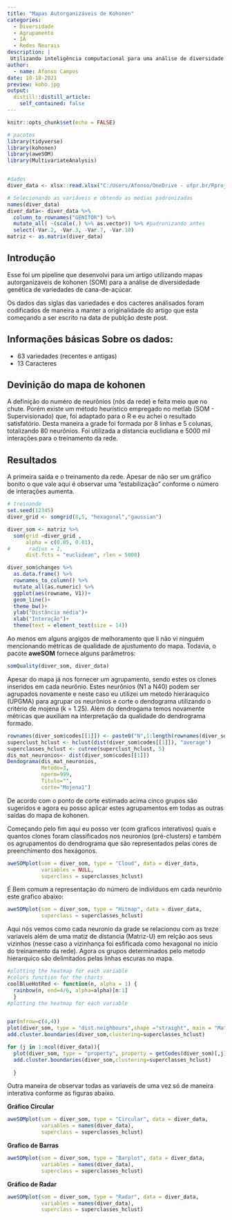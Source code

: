 ```yaml
---
title: "Mapas Autorganizáveis de Kohonen"
categories: 
  - Diversidade
  - Agrupamento
  - IA
  - Redes Neurais
description: |
 Utilizando inteligência computacional para uma análise de diversidade genética com gráficos interativos.
author: 
  - name: Afonso Campos
date: 10-18-2021
preview: koho.jpg
output:
  distill::distill_article:
    self_contained: false
---
```



```r
knitr::opts_chunk$set(echo = FALSE)
```

```r
# pacotes 
library(tidyverse)
library(kohonen)
library(aweSOM)
library(MultivariateAnalysis)


#dados 
diver_data <- xlsx::read.xlsx("C:/Users/Afonso/OneDrive - ufpr.br/Rprojetos/blogDados/Diver_koho_ju/DADOSDIVERSIDADE.xlsx", sheetIndex = 1)

# Selecionando as variáveis e obtendo as médias padronizadas 
names(diver_data)
diver_data<- diver_data %>% 
  column_to_rownames("GENITOR") %>% 
  mutate_all( ~(scale(.) %>% as.vector)) %>% #padronizando antes
  select(-Var.2, -Var.3, -Var.7, -Var.10)
matriz <- as.matrix(diver_data)


```


## Introdução 
Esse foi um pipeline que desenvolvi para um artigo utilizando mapas autorganizaveis de kohonen (SOM) para a análise de diversidedade genética de variedades de cana-de-açúcar.

Os dados das siglas das variedades e dos cacteres análisados foram codificados de maneira a manter a originalidade do artigo que esta começando a ser escrito na data de publção deste post. 

## Informações básicas Sobre os dados: 
- 63 variedades (recentes e antigas)
- 13 Caracteres 

## Devinição do mapa de kohonen 

A definição do numéro de neurônios (nós da rede) e feita meio que no chute. Porém existe um método heurístico empregado no metlab (SOM - Supervisionado) que, foi adaptado para o R e eu achei o resultado satisfatório. Desta maneira a grade foi  formada por 8 linhas e 5 colunas, totalizando 80 neurônios. Foi utilizada a distancia euclidiana e 5000 mil interações para o treinamento da rede. 

## Resultados 

A primeira saída e o treinamento da rede. Apesar de não ser um gráfico bonito o que vale aqui é observar  uma "estabilização" conforme o número de interações aumenta.  

```r
# treinando 
set.seed(12345)
diver_grid <- somgrid(8,5, "hexagonal","gaussian")

diver_som <- matriz %>%
  som(grid =diver_grid , 
      alpha = c(0.05, 0.01), 
#      radius = 1, 
      dist.fcts = "euclidean", rlen = 5000)

diver_som$changes %>% 
  as.data.frame() %>%
  rownames_to_column() %>% 
  mutate_all(as.numeric) %>% 
  ggplot(aes(rowname, V1))+
  geom_line()+
  theme_bw()+
  ylab("Distância média")+
  xlab("Interação")+
  theme(text = element_text(size = 14))

```

Ao menos em alguns argigos de melhoramento que li não vi ninguém mencionando métricas de qualidade de ajustumento do mapa. Todavia, o pacote **aweSOM** fornece alguns parâmetros: 

```r
somQuality(diver_som, diver_data)
```

Apesar do mapa já nos fornecer um  agrupamento, sendo estes os clones inseridos em cada neurônio. Estes neurônios (N1 a N40) podem ser agrupados novamente e neste caso eu utilizei um metodo hieráraquico (UPGMA) para agrupar os neurônios e corte o dendograma utilizando o critério de mojena (k = 1.25). Além do dendrogama temos novamente métricas que auxiliam na interpretação da qualidade do dendrograma formado.

```r
rownames(diver_som$codes[[1]]) <- paste0("N",1:length(rownames(diver_som$codes[[1]])))
superclust_hclust <- hclust(dist(diver_som$codes[[1]]), "average")
superclasses_hclust <- cutree(superclust_hclust, 5)
dis_mat_neuronios<- dist(diver_som$codes[[1]])
Dendograma(dis_mat_neuronios,
           Metodo=3,
           nperm=999,
           Titulo="",
           corte="Mojena1")
```


De acordo com o ponto de corte estimado acima cinco grupos são sugeridos e agora eu posso aplicar estes agrupamentos em todas as outras saídas do mapa de kohonen. 

Começando pelo fim aqui eu posso ver (com graficos interativos) quais e quantos clones foram classificados nos neuronios (pré-clusters) e também os agrupamentos do dendrograma  que são representados pelas cores de preenchimento dos hexágonos. 

```r
aweSOMplot(som = diver_som, type = "Cloud", data = diver_data, 
           variables = NULL, 
           superclass = superclasses_hclust)
```

É Bem comum a representação do número de indivíduos em cada neurônio este grafico abaixo: 

```r
aweSOMplot(som = diver_som, type = "Hitmap", data = diver_data, 
           superclass = superclasses_hclust)
```


Aqui nós vemos como cada neuronio da grade se relacionou com as treze variaveis além de uma matiz de distancia (Matriz-U) em relção aos seus vizinhos (nesse caso a vizinhança foi esfificada como hexagonal no início do treinamento da rede). Agora os grupos determinados pelo metodo hierarquico são delimitados pelas linhas escuras no mapa.

```r
#plotting the heatmap for each variable
#colors function for the charts
coolBlueHotRed <- function(n, alpha = 1) {
  rainbow(n, end=4/6, alpha=alpha)[n:1]
  }
#plotting the heatmap for each variable


par(mfrow=c(4,4))
plot(diver_som, type = "dist.neighbours",shape ="straight", main = "Matriz U")
add.cluster.boundaries(diver_som,clustering=superclasses_hclust)

for (j in 1:ncol(diver_data)){
  plot(diver_som, type = "property", property = getCodes(diver_som)[,j], main=colnames(getCodes(diver_som))[j], palette.name=coolBlueHotRed, shape ="straight")
  add.cluster.boundaries(diver_som,clustering=superclasses_hclust)
  
  }

```
 
Outra maneira de observar todas as variaveis de uma vez só de maneira interativa conforme as figuras abaixo.


**Gráfico Circular**
```r
aweSOMplot(som = diver_som, type = "Circular", data = diver_data, 
           variables = names(diver_data), 
           superclass = superclasses_hclust)
```
**Grafico de Barras**
```r
aweSOMplot(som = diver_som, type = "Barplot", data = diver_data, 
           variables = names(diver_data), 
           superclass = superclasses_hclust)
```

**Gráfico de Radar**
```r
aweSOMplot(som = diver_som, type = "Radar", data = diver_data, 
           variables = names(diver_data), 
           superclass = superclasses_hclust)
```